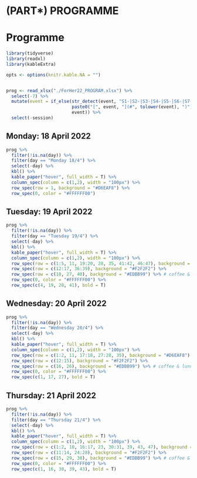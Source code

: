 # (PART\*) PROGRAMME {-}

# Programme {.unnumbered}

```r

library(tidyverse)
library(readxl)
library(kableExtra)

opts <- options(knitr.kable.NA = "")


prog <- read_xlsx("./ForHer22_PROGRAM.xlsx") %>%
  select(-7) %>%
  mutate(event = if_else(str_detect(event, "S1-|S2-|S3-|S4-|S5-|S6-|S7-|S8-"),
                         paste0("[", event, "](#", tolower(event), ")"),
                         event)) %>% 
  select(-session)

```

## Monday: 18 April 2022 {.unnumbered}


```r
prog %>% 
  filter(!is.na(day)) %>%
  filter(day == "Monday 18/4") %>% 
  select(-day) %>% 
  kbl() %>%
  kable_paper("hover", full_width = T) %>%
  column_spec(column = c(1,2), width = "100px") %>% 
  row_spec(row = 1, background = "#D6EAF8") %>% 
  row_spec(0, color = "#FFFFFF00")

```


## Tuesday: 19 April 2022 {.unnumbered}

```r

prog %>%
  filter(!is.na(day)) %>%
  filter(day == "Tuesday 19/4") %>%
  select(-day) %>%
  kbl() %>%
  kable_paper("hover", full_width = T) %>%
  column_spec(column = c(1,2), width = "100px") %>%
  row_spec(row = c(1:5, 11, 19:20, 28, 35, 41:42, 46:47), background = "#D6EAF8") %>%
  row_spec(row = c(12:17, 36:39), background = "#F2F2F2") %>% 
  row_spec(row = c(18, 27, 40), background = "#EDBB99") %>% # coffee & lunch
  row_spec(0, color = "#FFFFFF00") %>%
  row_spec(c(4, 19, 28, 41), bold = T)


```


## Wednesday: 20 April 2022 {.unnumbered}

```r

prog %>% 
  filter(!is.na(day)) %>%
  filter(day == "Wednesday 20/4") %>% 
  select(-day) %>% 
  kbl() %>%
  kable_paper("hover", full_width = T) %>% 
  column_spec(column = c(1,2), width = "100px") %>% 
  row_spec(row = c(1:2, 11, 17:18, 27:28, 35), background = "#D6EAF8") %>% 
  row_spec(row = c(12:15), background = "#F2F2F2") %>% 
  row_spec(row = c(16, 26), background = "#EDBB99") %>% # coffee & lunch
  row_spec(0, color = "#FFFFFF00") %>% 
  row_spec(c(1, 17, 27), bold = T)


```


## Thursday: 21 April 2022 {.unnumbered}

```r

prog %>% 
  filter(!is.na(day)) %>%
  filter(day == "Thursday 21/4") %>%
  select(-day) %>% 
  kbl() %>%
  kable_paper("hover", full_width = T) %>% 
  column_spec(column = c(1,2), width = "100px") %>% 
  row_spec(row = c(1:2, 10, 16:17, 23, 30:31, 39, 43, 47), background = "#D6EAF8") %>% 
  row_spec(row = c(11:14, 24:28), background = "#F2F2F2") %>% 
  row_spec(row = c(15, 29, 38), background = "#EDBB99") %>% # coffee & lunch
  row_spec(0, color = "#FFFFFF00") %>% 
  row_spec(c(1, 16, 30, 39, 43), bold = T)

```

